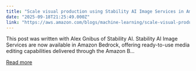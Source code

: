 ```yaml
---
title: "Scale visual production using Stability AI Image Services in Amazon Bedrock"
date: "2025-09-18T21:25:49.000Z"
link: "https://aws.amazon.com/blogs/machine-learning/scale-visual-production-using-stability-ai-image-services-in-amazon-bedrock/"
---
```


This post was written with Alex Gnibus of Stability AI. Stability AI Image Services are now available in Amazon Bedrock, offering ready-to-use media editing capabilities delivered through the Amazon B...

[Read more](https://aws.amazon.com/blogs/machine-learning/scale-visual-production-using-stability-ai-image-services-in-amazon-bedrock/)
